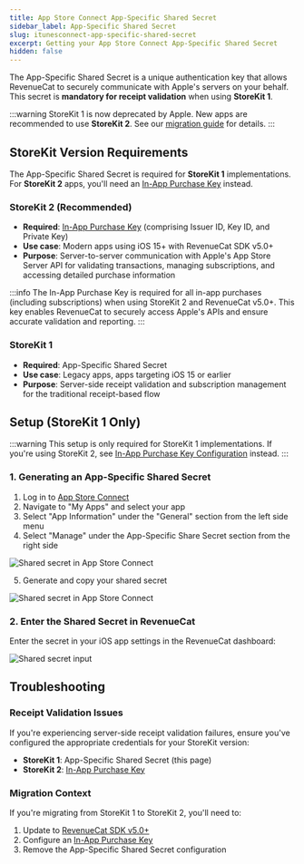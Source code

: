 ```yaml
---
title: App Store Connect App-Specific Shared Secret
sidebar_label: App-Specific Shared Secret
slug: itunesconnect-app-specific-shared-secret
excerpt: Getting your App Store Connect App-Specific Shared Secret
hidden: false
---
```


The App-Specific Shared Secret is a unique authentication key that allows RevenueCat to securely communicate with Apple's servers on your behalf. This secret is **mandatory for receipt validation** when using **StoreKit 1**.

:::warning
StoreKit 1 is now deprecated by Apple. New apps are recommended to use **StoreKit 2**. See our [migration guide](/sdk-guides/ios-native-4x-to-5x-migration) for details.
:::

## StoreKit Version Requirements

The App-Specific Shared Secret is required for **StoreKit 1** implementations. For **StoreKit 2** apps, you'll need an [In-App Purchase Key](/service-credentials/itunesconnect-app-specific-shared-secret/in-app-purchase-key-configuration) instead.

### StoreKit 2 (Recommended)

- **Required**: [In-App Purchase Key](/service-credentials/itunesconnect-app-specific-shared-secret/in-app-purchase-key-configuration) (comprising Issuer ID, Key ID, and Private Key)
- **Use case**: Modern apps using iOS 15+ with RevenueCat SDK v5.0+
- **Purpose**: Server-to-server communication with Apple's App Store Server API for validating transactions, managing subscriptions, and accessing detailed purchase information

:::info
The In-App Purchase Key is required for all in-app purchases (including subscriptions) when using StoreKit 2 and RevenueCat v5.0+. This key enables RevenueCat to securely access Apple's APIs and ensure accurate validation and reporting.
:::

### StoreKit 1

- **Required**: App-Specific Shared Secret
- **Use case**: Legacy apps, apps targeting iOS 15 or earlier
- **Purpose**: Server-side receipt validation and subscription management for the traditional receipt-based flow

## Setup (StoreKit 1 Only)

:::warning
This setup is only required for StoreKit 1 implementations. If you're using StoreKit 2, see [In-App Purchase Key Configuration](/service-credentials/itunesconnect-app-specific-shared-secret/in-app-purchase-key-configuration) instead.
:::

### 1. Generating an App-Specific Shared Secret

1. Log in to [App Store Connect](https://appstoreconnect.apple.com/)
2. Navigate to "My Apps" and select your app
3. Select "App Information" under the "General" section from the left side menu
4. Select "Manage" under the App-Specific Share Secret section from the right side

![Shared secret in App Store Connect](/docs_images/credentials/apple/shared-secret-asc.png)

5. Generate and copy your shared secret

![Shared secret in App Store Connect](/docs_images/credentials/apple/shared-secret-asc-2.png)

### 2. Enter the Shared Secret in RevenueCat

Enter the secret in your iOS app settings in the RevenueCat dashboard:

![Shared secret input](/docs_images/credentials/apple/shared-secret-input.png)

## Troubleshooting

### Receipt Validation Issues

If you're experiencing server-side receipt validation failures, ensure you've configured the appropriate credentials for your StoreKit version:

- **StoreKit 1**: App-Specific Shared Secret (this page)
- **StoreKit 2**: [In-App Purchase Key](/service-credentials/itunesconnect-app-specific-shared-secret/in-app-purchase-key-configuration)

### Migration Context

If you're migrating from StoreKit 1 to StoreKit 2, you'll need to:

1. Update to [RevenueCat SDK v5.0+](/sdk-guides/ios-native-4x-to-5x-migration)
2. Configure an [In-App Purchase Key](/service-credentials/itunesconnect-app-specific-shared-secret/in-app-purchase-key-configuration)
3. Remove the App-Specific Shared Secret configuration
